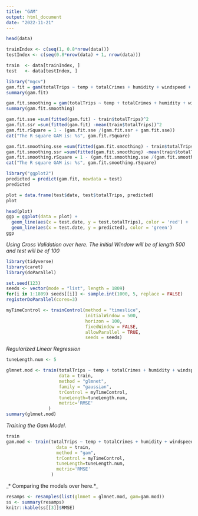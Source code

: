 ```yaml
---
title: "GAM"
output: html_document
date: "2022-11-21"
---
```


```r
head(data)

trainIndex <- c(seq(1, 0.8*nrow(data)))
testIndex <- c(seq(0.8*nrow(data) + 1, nrow(data)))

train  <- data[trainIndex, ]
test   <- data[testIndex, ]
```

```r
library("mgcv")
gam.fit = gam(totalTrips ~ temp + totalCrimes + humidity + windspeed + visibility + feelslike + uvindex, data = train)
summary(gam.fit)

gam.fit.smoothing = gam(totalTrips ~ temp + totalCrimes + humidity + windspeed + visibility + feelslike + uvindex, data = train)
summary(gam.fit.smoothing)
```

```r
gam.fit.sse =sum(fitted(gam.fit) - train$totalTrips)^2
gam.fit.ssr =sum(fitted(gam.fit) -mean(train$totalTrips))^2
gam.fit.rSquare = 1 - (gam.fit.sse /(gam.fit.ssr + gam.fit.sse))
cat("The R square GAM is: %s", gam.fit.rSquare)

gam.fit.smoothing.sse =sum(fitted(gam.fit.smoothing) - train$totalTrips)^2
gam.fit.smoothing.ssr =sum(fitted(gam.fit.smoothing) -mean(train$totalTrips))^2
gam.fit.smoothing.rSquare = 1 - (gam.fit.smoothing.sse /(gam.fit.smoothing.ssr + gam.fit.smoothing.sse))
cat("The R square GAM is: %s", gam.fit.smoothing.rSquare)
```


```r
library("ggplot2")
predicted = predict(gam.fit, newdata = test)
predicted

plot = data.frame(test$date, test$totalTrips, predicted)
plot

head(plot)
ggp = ggplot(data = plot) + 
  geom_line(aes(x = test.date, y = test.totalTrips), color = 'red') + 
  geom_line(aes(x = test.date, y = predicted), color = 'green')
ggp
```

_*Using Cross Validation over here. The initial Window will be of length 500 and test will be of 100*_
```r

library(tidyverse)
library(caret)
library(doParallel)

set.seed(123)
seeds <- vector(mode = "list", length = 1809)
for(i in 1:1809) seeds[[i]] <- sample.int(1000, 5, replace = FALSE)
registerDoParallel(cores=3)

myTimeControl <- trainControl(method = "timeslice",
                              initialWindow = 500,
                              horizon = 100,
                              fixedWindow = FALSE,
                              allowParallel = TRUE,
                              seeds = seeds)

```


_*Regularized Linear Regression*_
```r
tuneLength.num <- 5

glmnet.mod <- train(totalTrips ~ temp + totalCrimes + humidity + windspeed + visibility + feelslike + uvindex,
                    data = train,
                    method = "glmnet",
                    family = "gaussian",
                    trControl = myTimeControl,
                    tuneLength=tuneLength.num,
                    metric='RMSE'
                )
summary(glmnet.mod)
```

_*Training the Gam Model.*_
```r
train
gam.mod <- train(totalTrips ~ temp + totalCrimes + humidity + windspeed + visibility + feelslike + uvindex,
                   data = train,
                   method = "gam",
                   trControl = myTimeControl,
                   tuneLength=tuneLength.num,
                   metric='RMSE'
                 )
```


_* Comparing the models over here.*_
```r
resamps <- resamples(list(glmnet = glmnet.mod, gam=gam.mod))
ss <- summary(resamps)
knitr::kable(ss[[3]]$RMSE)
```

